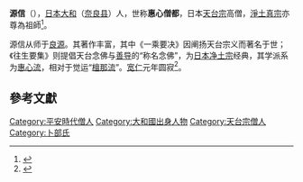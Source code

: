 '''源信'''（{{bd|942年||1017年}}），[[日本|日本]][[大和國|大和]]（[[奈良县|奈良县]]）人，世称'''惠心僧都'''，日本[[天台宗|天台宗]]高僧，[[淨土真宗|淨土真宗]]亦尊為祖師<ref>{{Cite book|title=佛教小辞典|last=杜继文，黄明信主编|publisher=上海：[[上海辞书出版社|上海辞书出版社]]|year=2001.12|isbn=7-5326-0792-5|pages=133}}</ref>。

源信从师于[[良源|良源]]。其著作丰富，其中《一乘要决》因阐扬天台宗义而著名于世；《往生要集》则提倡天台念佛与[[善导|善导]]的“称名念佛”，为[[日本净土宗|日本净土宗]]经典，其学派系为[[惠心流|惠心流]]，相对于觉运“[[檀那流|檀那流]]”。[[宽仁|宽仁]]元年圆寂<ref>{{Cite web |url=http://www.guoxue.com/fxyj/qtrw/qt05.htm |title=源信 |accessdate=2010-01-13 |archive-date=2007-06-01 |archive-url=https://web.archive.org/web/20070601034034/http://www.guoxue.com/fxyj/qtrw/qt05.htm |dead-url=no }}</ref>。

==參考文獻==
{{Reflist}}
{{佛教人物小作品}}
{{淨土}}
{{Authority control}}
[[Category:平安時代僧人|Category:平安時代僧人]]
[[Category:大和國出身人物|Category:大和國出身人物]]
[[Category:天台宗僧人|Category:天台宗僧人]]
[[Category:卜部氏|Category:卜部氏]]